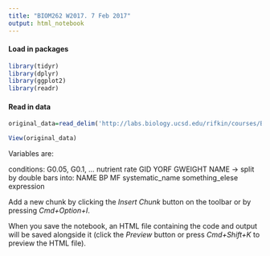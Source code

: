 ```yaml
---
title: "BIOM262 W2017. 7 Feb 2017"
output: html_notebook
---
```


#### Load in packages
```r
library(tidyr)
library(dplyr)
library(ggplot2)
library(readr)
```

#### Read in data

```r
original_data=read_delim('http://labs.biology.ucsd.edu/rifkin/courses/BIOM262/Stats/W2017/Brauer2008_DataSet1.tds',delim='\t')
```

```r
View(original_data)
```


Variables are:

conditions: G0.05, G0.1, ...
  nutrient
  rate
GID
YORF
GWEIGHT
NAME -> split by double bars into:
  NAME
  BP
  MF
  systematic_name
  something_elese
expression



Add a new chunk by clicking the *Insert Chunk* button on the toolbar or by pressing *Cmd+Option+I*.

When you save the notebook, an HTML file containing the code and output will be saved alongside it (click the *Preview* button or press *Cmd+Shift+K* to preview the HTML file).
